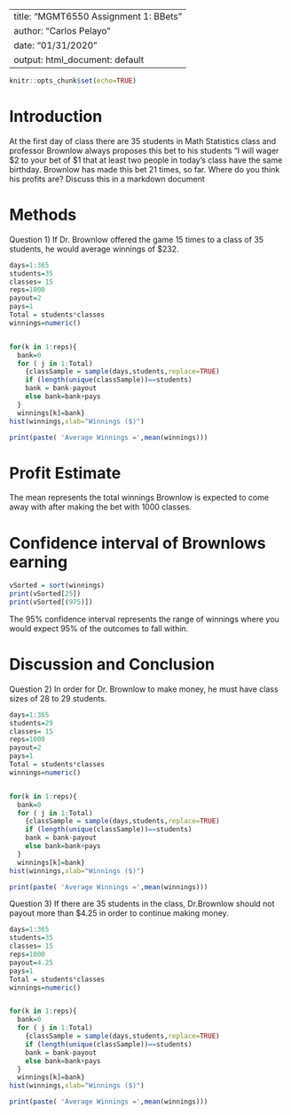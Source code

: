 ---
title: "MGMT6550 Assignment 1: BBets"
author: "Carlos Pelayo"
date: "01/31/2020"
output: html_document: default
 ---


```{r setup,include=FALSE}
knitr::opts_chunk$set(echo=TRUE)
```


<!-- We recommend you use git branches -- create a separate branch for each major section i.e. Introduction, Methods, Results, Inferential Results, and Discussion and Conclusions - leave the YAML block untouched until the final merge where you put in your own name !-->

# Introduction

<!--In this section you explain what you are trying to show.  Where did the data come from?  What is the research or other question you are trying to answer?!-->

 At the first day of class there are 35 students in Math Statistics class and professor Brownlow always proposes this bet to his students "I will wager $2 to your bet of $1 that at least two people in today's class have the same birthday.  Brownlow has made this bet 21 times, so far. Where do you think his profits are? Discuss this in a markdown document


# Methods
<!--Decide on your methods:  In this section explain the approach you will take to attack the issue --- how will you decide on a likely estimate of professor Brownlow's earnings or losses after 21 bets. Also explain how you construct a 95% confidence interval about your estimate of his winnings !-->

<!--PUT IN A CHUNK FOR A HISTOGRAM!-->

Question 1) 
If Dr. Brownlow offered the game 15 times to a class of 35 students, he would average winnings of $232.


```{r}
days=1:365
students=35
classes= 15
reps=1000
payout=2
pays=1
Total = students*classes
winnings=numeric()


for(k in 1:reps){
  bank=0
  for ( j in 1:Total)
    {classSample = sample(days,students,replace=TRUE)
    if (length(unique(classSample))==students)
    bank = bank-payout
    else bank=bank+pays
  }
  winnings[k]=bank}
hist(winnings,xlab="Winnings ($)")

print(paste( 'Average Winnings =',mean(winnings)))

```


# Profit Estimate

<!--Explain and display the results of your method of coming up with the estimate of professor Brownlows net position after betting !-->

The mean represents the total winnings Brownlow is expected to come away with after making the bet with 1000 classes.

# Confidence interval of Brownlows earning

<!--Explain and display your method of coming up with a 95% confidence interval of  professor Brownlow's net financial position !-->


```{r}
vSorted = sort(winnings)
print(vSorted[25])
print(vSorted[(975)])
```

The 95% confidence interval represents the range of winnings where you would expect 95% of the outcomes to fall within.

# Discussion and Conclusion

<!--Discussion and conclusion here.  If professor Brownlow is consistantly making or losing money how could he change his payout so that his profits center on zero?  Also discuss what size his class should be in order to have his current scheme balance at zero 

Would you take this bet?  What about if there were only 12 people in the class?   !-->



Question 2)
In order for Dr. Brownlow to make money, he must have class sizes of 28 to 29 students.

```{r}

days=1:365
students=29
classes= 15
reps=1000
payout=2
pays=1
Total = students*classes
winnings=numeric()


for(k in 1:reps){
  bank=0
  for ( j in 1:Total)
    {classSample = sample(days,students,replace=TRUE)
    if (length(unique(classSample))==students)
    bank = bank-payout
    else bank=bank+pays
  }
  winnings[k]=bank}
hist(winnings,xlab="Winnings ($)")

print(paste( 'Average Winnings =',mean(winnings)))

```

Question 3) 
If there are 35 students in the class, Dr.Brownlow should not payout more than $4.25 in order to continue making money.


```{r}

days=1:365
students=35
classes= 15
reps=1000
payout=4.25
pays=1
Total = students*classes
winnings=numeric()


for(k in 1:reps){
  bank=0
  for ( j in 1:Total)
    {classSample = sample(days,students,replace=TRUE)
    if (length(unique(classSample))==students)
    bank = bank-payout
    else bank=bank+pays
  }
  winnings[k]=bank}
hist(winnings,xlab="Winnings ($)")

print(paste( 'Average Winnings =',mean(winnings)))

```


